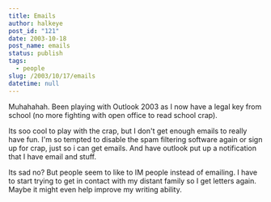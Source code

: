 ```yaml
---
title: Emails
author: halkeye
post_id: "121"
date: 2003-10-18
post_name: emails
status: publish
tags:
  - people
slug: /2003/10/17/emails
datetime: null
---
```


Muhahahah. Been playing with Outlook 2003 as I now have a legal key from school (no more fighting with open office to read school crap).

Its soo cool to play with the crap, but I don't get enough emails to really have fun. I'm so tempted to disable the spam filtering software again or sign up for crap, just so i can get emails. And have outlook put up a notification that I have email and stuff.

Its sad no? But people seem to like to IM people instead of emailing. I have to start trying to get in contact with my distant family so I get letters again. Maybe it might even help improve my writing ability.